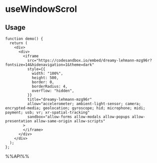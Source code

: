 # useWindowScrol


## Usage

```tsx live
function demo() {
  return (
    <div>
      <div>
        <iframe
          src="https://codesandbox.io/embed/dreamy-lehmann-mzg96r?fontsize=14&hidenavigation=1&theme=dark"
          style={{
            width: "100%",
            height: 500,
            border: 0,
            borderRadius: 4,
            overflow: "hidden",
          }}
          title="dreamy-lehmann-mzg96r"
          allow="accelerometer; ambient-light-sensor; camera; encrypted-media; geolocation; gyroscope; hid; microphone; midi; payment; usb; vr; xr-spatial-tracking"
          sandbox="allow-forms allow-modals allow-popups allow-presentation allow-same-origin allow-scripts"
        >
        </iframe>
      </div>
    </div>
  );
};

```

%%API%%